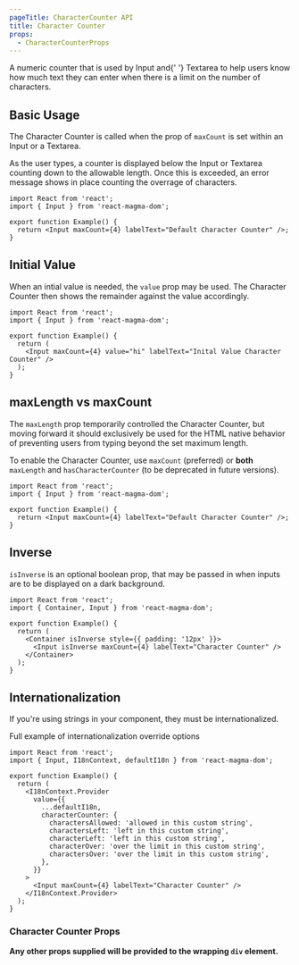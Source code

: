 ```yaml
---
pageTitle: CharacterCounter API
title: Character Counter
props:
  - CharacterCounterProps
---
```


<PageContent componentName="character_counter" type="api">

<LeadParagraph>
  A numeric counter that is used by <Link to="/api/input">Input</Link> and{' '}
  <Link to="/api/textarea">Textarea</Link> to help users know how much text they
  can enter when there is a limit on the number of characters.
</LeadParagraph>

## Basic Usage

The Character Counter is called when the prop of `maxCount` is set within an <Link to="/api/input">Input</Link> or a <Link to="/api/textarea">Textarea</Link>.

As the user types, a counter is displayed below the Input or Textarea counting down to the allowable length. Once this is exceeded, an error message shows in place counting the overrage of characters.

```tsx
import React from 'react';
import { Input } from 'react-magma-dom';

export function Example() {
  return <Input maxCount={4} labelText="Default Character Counter" />;
}
```

## Initial Value

When an intial value is needed, the `value` prop may be used. The Character Counter then shows the remainder against the value accordingly.

```tsx
import React from 'react';
import { Input } from 'react-magma-dom';

export function Example() {
  return (
    <Input maxCount={4} value="hi" labelText="Inital Value Character Counter" />
  );
}
```

## maxLength vs maxCount

The `maxLength` prop temporarily controlled the Character Counter, but moving forward it should exclusively be used for the HTML native behavior of preventing users from typing beyond the set maximum length.

To enable the Character Counter, use `maxCount` (preferred) or **both** `maxLength` and `hasCharacterCounter` (to be deprecated in future versions).

```tsx
import React from 'react';
import { Input } from 'react-magma-dom';

export function Example() {
  return <Input maxCount={4} labelText="Default Character Counter" />;
}
```

## Inverse

`isInverse` is an optional boolean prop, that may be passed in when inputs are to be displayed on a dark background.

```tsx
import React from 'react';
import { Container, Input } from 'react-magma-dom';

export function Example() {
  return (
    <Container isInverse style={{ padding: '12px' }}>
      <Input isInverse maxCount={4} labelText="Character Counter" />
    </Container>
  );
}
```

## Internationalization

If you're using strings in your component, they must be internationalized.

Full example of <Link to="/api/internationalization">internationalization override options</Link>

```tsx
import React from 'react';
import { Input, I18nContext, defaultI18n } from 'react-magma-dom';

export function Example() {
  return (
    <I18nContext.Provider
      value={{
        ...defaultI18n,
        characterCounter: {
          charactersAllowed: 'allowed in this custom string',
          charactersLeft: 'left in this custom string',
          characterLeft: 'left in this custom string',
          characterOver: 'over the limit in this custom string',
          charactersOver: 'over the limit in this custom string',
        },
      }}
    >
      <Input maxCount={4} labelText="Character Counter" />
    </I18nContext.Provider>
  );
}
```

### Character Counter Props

**Any other props supplied will be provided to the wrapping `div` element.**

<CharacterCounterProps />

</PageContent>
